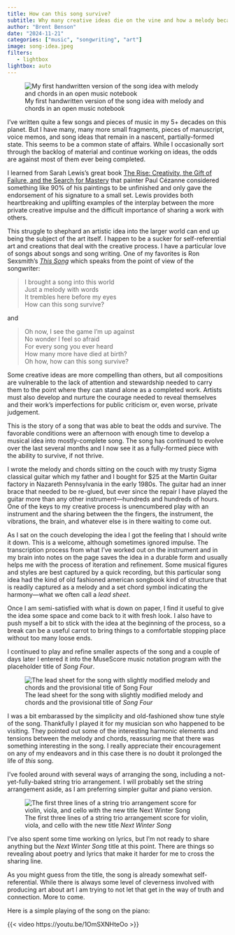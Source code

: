```yaml
---
title: How can this song survive?
subtitle: Why many creative ideas die on the vine and how a melody became a song
author: "Brent Benson"
date: "2024-11-21"
categories: ["music", "songwriting", "art"]
image: song-idea.jpeg
filters:
   - lightbox
lightbox: auto
---
```


![My first handwritten version of the song idea with melody and chords in an open music notebook](song-idea.jpeg){group="song-photos"}

I've written quite a few songs and pieces of music in my 5+ decades on
this planet. But I have many, many more small fragments, pieces of
manuscript, voice memos, and song ideas that remain in a nascent,
partially-formed state. This seems to be a common state of
affairs. While I occasionally sort through the backlog of material and
continue working on ideas, the odds are against most of them ever
being completed.

I learned from Sarah Lewis's great book [The Rise: Creativity, the
Gift of Failure, and the Search for
Mastery](https://www.simonandschuster.com/books/The-Rise/Sarah-Lewis/9781451629248)
that painter Paul Cézanne considered something like 90% of his
paintings to be unfinished and only gave the endorsement of his
signature to a small set. Lewis provides both heartbreaking and
uplifting examples of the interplay between the more private creative
impulse and the difficult importance of sharing a work with others.

This struggle to shephard an artistic idea into the larger world can
end up being the subject of the art itself.  I happen to be a sucker
for self-referential art and creations that deal with the creative
process. I have a particular love of songs about songs and song
writing. One of my favorites is Ron Sexsmith's [*This
Song*](https://www.youtube.com/watch?v=mZccEcewZeU) which speaks from
the point of view of the songwriter:

> I brought a song into this world   
> Just a melody with words   
> It trembles here before my eyes   
> How can this song survive?   

and

> Oh now, I see the game I'm up against   
> No wonder I feel so afraid   
> For every song you ever heard   
> How many more have died at birth?   
> Oh how, how can this song survive?   

Some creative ideas are more compelling than others, but all
compositions are vulnerable to the lack of attention and stewardship
needed to carry them to the point where they can stand alone as a
completed work. Artists must also develop and nurture the courage
needed to reveal themselves and their work's imperfections for public
criticism or, even worse, private judgement.

This is the story of a song that was able to beat the odds and
survive. The favorable conditions were an afternoon with enough time
to develop a musical idea into mostly-complete song. The song has
continued to evolve over the last several months and I now see it as a
fully-formed piece with the ability to survive, if not thrive.

I wrote the melody and chords sitting on the couch with my trusty
Sigma classical guitar which my father and I bought for $25 at the
Martin Guitar factory in Nazareth Pennsylvania in the early 1980s. The
guitar had an inner brace that needed to be re-glued, but ever since
the repair I have played the guitar more than any other
instrument—hundreds and hundreds of hours. One of the keys to my
creative process is unencumbered play with an instrument and the
sharing between the the fingers, the instrument, the vibrations, the
brain, and whatever else is in there waiting to come out.

As I sat on the couch developing the idea I got the feeling that I
should write it down. This is a welcome, although sometimes ignored
impulse. The transcription process from what I've worked out on the
instrument and in my brain into notes on the page saves the idea in a
durable form and usually helps me with the process of iteration and
refinement.  Some musical figures and styles are best captured by a
quick recording, but this particular song idea had the kind of old
fashioned american songbook kind of structure that is readily captured
as a melody and a set chord symbol indicating the harmony—what we
often call a *lead sheet*.

Once I am semi-satisfied with what is down on paper, I find it useful
to give the idea some space and come back to it with fresh look. I
also have to push myself a bit to stick with the idea at the beginning
of the process, so a break can be a useful carrot to bring things to a
comfortable stopping place without too many loose ends.

I continued to play and refine smaller aspects of the song and a
couple of days later I entered it into the MuseScore music notation
program with the placeholder title of *Song Four*.

![The lead sheet for the song with slightly modified melody and chords and the provisional title of *Song Four*](Song-Four.png){group="song-photos"}

I was a bit embarassed by the simplicity and old-fashioned show tune
style of the song. Thankfully I played it for my musician son who
happened to be visiting. They pointed out some of the interesting
harmonic elements and tensions between the melody and chords,
reassuring me that there was something interesting in the song. I
really appreciate their encouragement on any of my endeavors and in
this case there is no doubt it prolonged the life of *this* song.

I've fooled around with several ways of arranging the song, including
a not-yet-fully-baked string trio arrangement. I will probably set the
string arrangement aside, as I am preferring simpler guitar and piano
version.

![The first three lines of a string trio arrangement score for violin, viola, and cello with the new title *Next Winter Song*](Next_Winter_Song_arr_p1.png){group="song-photos"}

I've also spent some time working on lyrics, but I'm not ready to
share anything but the *Next Winter Song* title at this point. There
are things so revealing about poetry and lyrics that make it harder
for me to cross the sharing line.

As you might guess from the title, the song is already somewhat
self-referential. While there is always some level of cleverness
involved with producing art about art I am trying to not let that get
in the way of truth and connection. More to come.

Here is a simple playing of the song on the piano:

{{< video https://youtu.be/1OmSXNHteOo >}}


